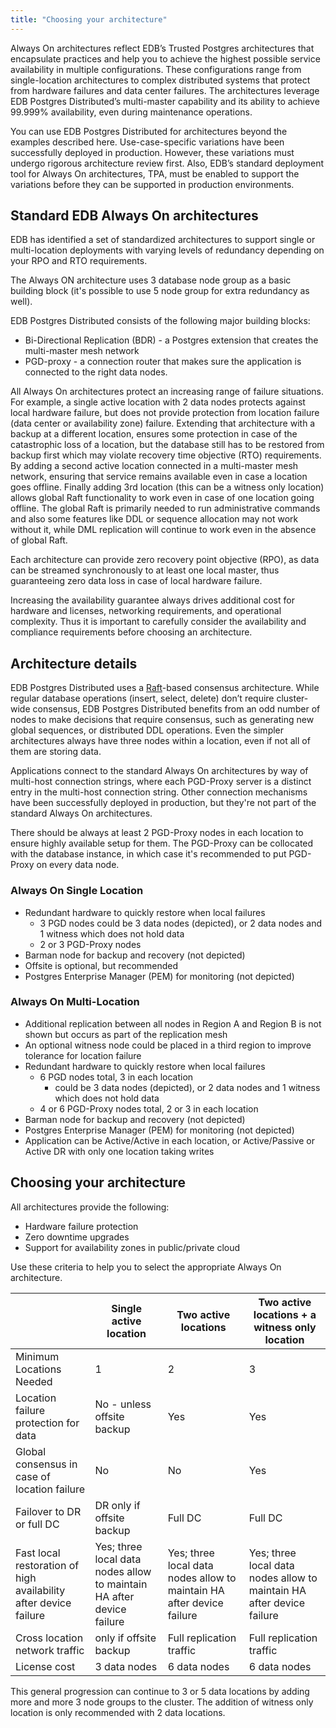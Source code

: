```yaml
---
title: "Choosing your architecture"
---
```


Always On architectures reflect EDB’s Trusted Postgres architectures that encapsulate practices and help you to achieve the highest possible service availability in multiple configurations. These configurations range from single-location architectures to complex distributed systems that protect from hardware failures and data center failures. The architectures leverage EDB Postgres Distributed’s multi-master capability and its ability to achieve 99.999% availability, even during maintenance operations.

You can use EDB Postgres Distributed for architectures beyond the examples described here. Use-case-specific variations have been successfully deployed in production. However, these variations must undergo rigorous architecture review first. Also, EDB’s standard deployment tool for Always On architectures, TPA, must be enabled to support the variations before they can be supported in production environments.

## Standard EDB Always On architectures

EDB has identified a set of standardized architectures to support single or
multi-location deployments with varying levels of redundancy depending on your
RPO and RTO requirements.

The Always ON architecture uses 3 database node group as a basic building block
(it's possible to use 5 node group for extra redundancy as well).

EDB Postgres Distributed consists of the following major building blocks:

- Bi-Directional Replication (BDR) - a Postgres extension that creates the
  multi-master mesh network
- PGD-proxy - a connection router that makes sure the application is connected
 to the right data nodes.

All Always On architectures protect an increasing range of failure situations.
For example, a single active location with 2 data nodes protects against local
hardware failure, but does not provide protection from location failure (data
center or availability zone) failure. Extending that architecture with a backup
at a different location, ensures some protection in case of the catastrophic
loss of a location, but the database still has to be restored from backup first
which may violate recovery time objective (RTO) requirements. By adding a second
active location connected in a multi-master mesh network, ensuring that service
remains available even in case a location goes offline. Finally adding 3rd
location (this can be a witness only location) allows global Raft functionality
to work even in case of one location going offline. The global Raft is primarily
needed to run administrative commands and also some features like DDL or
sequence allocation may not work without it, while DML replication will
continue to work even in the absence of global Raft.

Each architecture can provide zero recovery point objective (RPO), as data can
be streamed synchronously to at least one local master, thus guaranteeing zero
data loss in case of local hardware failure.

Increasing the availability guarantee always drives additional cost for hardware
and licenses, networking requirements, and operational complexity. Thus it is
important to carefully consider the availability and compliance requirements
before choosing an architecture.


## Architecture details

EDB Postgres Distributed uses a [Raft](https://raft.github.io)-based consensus
architecture. While regular database operations (insert, select, delete) don’t
require cluster-wide consensus, EDB Postgres Distributed benefits from an odd
number of nodes to make decisions that require consensus, such as generating
new global sequences, or distributed DDL operations. Even the simpler
architectures always have three nodes within a location, even if not all of
them are storing data.

Applications connect to the standard Always On architectures by way of
multi-host connection strings, where each PGD-Proxy server is a distinct entry
in the multi-host connection string. Other connection mechanisms have been
successfully deployed in production, but they're not part of the standard
Always On architectures.

There should be always at least 2 PGD-Proxy nodes in each location to ensure
highly available setup for them. The PGD-Proxy can be collocated with the
database instance, in which case it's recommended to put PGD-Proxy on every
data node.

### Always On Single Location

<!-- insert the image here -->

- Redundant hardware to quickly restore when local failures
    - 3 PGD nodes could be 3 data nodes (depicted), or 2 data nodes and 1 witness
      which does not hold data
    - 2 or 3 PGD-Proxy nodes
- Barman node for backup and recovery (not depicted)
- Offsite is optional, but recommended
- Postgres Enterprise Manager (PEM) for monitoring (not depicted)

### Always On Multi-Location

<!-- insert the image here -->

- Additional replication between all nodes in Region A and Region B is not shown but occurs as part of the replication mesh
- An optional witness node could be placed in a third region to improve tolerance for location failure
- Redundant hardware to quickly restore when local failures
    - 6 PGD nodes total, 3 in each location
        - could be 3 data nodes (depicted), or 2 data nodes and 1 witness which does not hold data
    - 4 or 6 PGD-Proxy nodes total, 2 or 3 in each location
- Barman node for backup and recovery (not depicted)
- Postgres Enterprise Manager (PEM) for monitoring (not depicted)
- Application can be Active/Active in each location, or Active/Passive or Active DR with only one location taking writes

## Choosing your architecture

All architectures provide the following:
* Hardware failure protection
* Zero downtime upgrades
* Support for availability zones in public/private cloud

Use these criteria to help you to select the appropriate Always On architecture.

|                                                                  | Single active location                                                | Two active locations                                                  | Two active locations + a witness only location                        |
|------------------------------------------------------------------|-----------------------------------------------------------------------|-----------------------------------------------------------------------|-----------------------------------------------------------------------|
| Minimum Locations Needed                                         | 1                                                                     | 2                                                                     | 3                                                                     |
| Location failure protection for data                             | No - unless offsite backup                                            | Yes                                                                   | Yes                                                                   |
| Global consensus in case of location failure                     | No                                                                    | No                                                                    | Yes                                                                   |
| Failover to DR or full DC                                        | DR only if offsite backup                                             | Full DC                                                               | Full DC                                                               |
| Fast local restoration of high availability after device failure | Yes; three local data nodes allow to maintain HA after device failure | Yes; three local data nodes allow to maintain HA after device failure | Yes; three local data nodes allow to maintain HA after device failure |
| Cross location network traffic                                   | only if offsite backup                                                | Full replication traffic                                              | Full replication traffic                                              |
| License cost                                                     | 3 data nodes                                                          | 6 data nodes                                                          | 6 data nodes                                                          |

This general progression can continue to 3 or 5 data locations by adding more
and more 3 node groups to the cluster. The addition of witness only location
is only recommended with 2 data locations.
